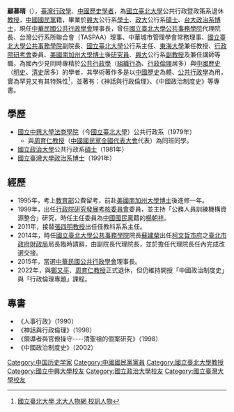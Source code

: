 {{BLPsources|time=2021-02-10T10:14:23+00:00}}
{{Infobox_officeholder
| name = 顧慕晴
| caption = 
| office = {{ROC}}[[公共行政|公共行政]][[學會|學會]]理事長
| term_start = 2015年
| term_end = 
| predecessor = [[陳志華|陳志華]]
| successor = 
| office1 = {{flagicon image<!-- 注释: |國立臺北大學校徽.svg -->}} [[國立臺北大學公共事務學院|國立臺北大學公共事務學院]]院長<br>代理
| term_start1 = 2014年12月25日
| term_end1 = 2015年7月31日
| predecessor1 = [[蘇建榮|蘇建榮]]
| successor1 = [[金家禾|金家禾]]
| office2 = {{flagicon image<!-- 注释: |國立臺北大學校徽.svg -->}} [[國立臺北大學|國立臺北大學]]第5任公共行政暨政策系主任
| term_start2 = 2011年8月1日
| term_end2 = 2014年7月31日
| predecessor2 = [[張四明|張四明]]
| successor2 = [[呂育誠|呂育誠]]
| office3 = {{USA}}[[南加州大學|南加州大學]][[博士|博士]]後[[研究員|研究員]]
| term_start3 = 1995年8月1日
| term_end3 = 1996年7月31日
| 國籍     = {{ROC}}
| 居住地 = 
| birth_date = 1957（64歲）
| birth_place = {{TW}}
| death_date =
| death_place =
| Native place = 
| spouse = 
| parents = 
| party = {{KMT}}
| profession = [[行政學|行政學]][[教授|教授]]、[[中國史|中國史]][[學者|學者]]
| religion =
| signature = 
| footnotes = 
| awards = 
| educate =
* [[國立中興大學|國立中興大學]][[行政學|公共行政系]]
* [[國立政治大學|國立政治大學]][[行政學|公共行政系]][[碩士|碩士]]
* [[國立臺灣大學|國立臺灣大學]][[政治系|政治系]][[博士|博士]]
| past = 
* [[國立中興大學|國立中興大學]][[行政學|公共行政系]]兼任講師<br /><span style="color: blue;">（1987年－1992年）</span>
* [[國立中興大學|國立中興大學]][[行政學|公共行政系]]副教授<br /><span style="color: blue;">（1992年－1999年）</span>
* [[美國|美國]][[南加州大學|南加州大學]][[行政學|公共行政]][[學院|學院]]博士後研究員<br /><span style="color: blue;">（1995年－1996年）</span>
* [[行政院|行政院]][[研究發展考核委員會|研究發展考核委員會]]委員<br /><span style="color: blue;">（1999年－1999年）</span>
* [[國立中興大學|國立中興大學]][[行政學|公共行政系]]教授<br /><span style="color: blue;">（1999年－2000年）</span>
* [[國立臺北大學|國立臺北大學]]公共行政暨政策系教授<br /><span style="color: blue;">（2000年－迄今）</span>
* [[國立臺北大學|國立臺北大學]]公共行政暨政策系主任<br /><span style="color: blue;">（2011年－2014年）</span>
* [[國立臺北大學公共事務學院|國立臺北大學公共事務學院]]副院長<br /><span style="color: blue;">（2014年－2015年）</span>
* [[國立臺北大學公共事務學院|國立臺北大學公共事務學院]]代理院長<br /><span style="color: blue;">（2014年－2015年）</span>
* [[東海大學_(台灣)|東海大學]]公共事務碩士在職專班兼任教授
* [[社團法人|社團法人]][[台灣|台灣]][[公共行政|公共行政]]與公共事務系所聯合會理事
* [[社團法人|社團法人]][[中華|中華]][[城市|城市]][[管理|管理]][[學會|學會]]常務理事
* [[社團法人|社團法人]][[中華民國|中華民國]][[公共行政|公共行政]][[學會|學會]]理事長
| work = 
* 《人事行政》
* 《神話與行政倫理》
* 《領導者與官僚操守----清聖祖的個案研究》
* 《中國政治制度史》
}}

'''顧慕晴'''（{{bd|1957年}}），[[臺灣|臺灣]][[行政學|行政學]]、[[中國歷史|中國歷史]][[學者|學者]]，為[[國立臺北大學|國立臺北大學]]公共行政暨政策系退休[[教授|教授]]，[[中國國民黨|中國國民黨]]籍，畢業於[[興大|興大]]公行系[[學士|學士]]、[[政大|政大]]公行系[[碩士|碩士]]、[[台大|台大]][[政治系|政治系]][[博士|博士]]，現任[[中華民國|中華民國]][[公共行政|公共行政]][[學會|學會]]理事長，曾任[[國立臺北大學公共事務學院|國立臺北大學公共事務學院]]代理院長、台灣公行系所聯合會（TASPAA）理事、中華城市管理學會常務理事、[[國立臺北大學公共事務學院|國立臺北大學公共事務學院]]副院長、[[國立臺北大學|國立臺北大學]]公行系主任、[[東海大學_(台灣)|東海大學]]兼任教授、[[行政院|行政院]][[研考會|研考會]]委員、[[美國|美國]][[南加州大學|南加州大學]][[博士|博士]]後[[研究員|研究員]]、[[興大|興大]]公行系[[副教授|副教授]]及兼任講師等職，為國內少見同時專精於[[公共行政學|公共行政學]]（[[組織行為|組織行為]]、[[行政|行政]][[倫理|倫理]]居多）與[[中國歷史|中國歷史]]（[[明史|明史]]、[[清史|清史]]居多）的學者，其學術著作多是以[[中國歷史|中國歷史]]為體、[[公共行政學|公共行政學]]為用，實為罕見又有其特殊性<ref>[https://www.ntpu.edu.tw/admin/a3/people2_more.php?id=79 國立臺北大學 北大人物網 校訊人物]</ref>，並著有：《神話與行政倫理》、《中國政治制度史》等專書。

== 學歷 ==
* [[國立中興大學法商學院|國立中興大學法商學院]]（今[[國立臺北大學|國立臺北大學]]）公共行政系（1979年）
** 與[[周育仁|周育仁]][[教授|教授]]（[[中國國民黨全國代表大會|中國國民黨全國代表大會]]代表）為同班同學。
* [[國立政治大學|國立政治大學]]公共行政系[[碩士|碩士]]（1981年）
* [[國立臺灣大學|國立臺灣大學]][[政治系|政治系]][[博士|博士]]（1991年）

== 經歷 ==
* 1995年，考上[[中華民國教育部|教育部]]公費留考，前赴[[美國|美國]][[南加州大學|南加州大學]][[博士|博士]]後進修一年。
* 1999年，出任[[行政院|行政院]][[研究發展考核委員會|研究發展考核委員會]]委員，並主持「公務人員訓練機構資源整合」研究，時任主任委員為[[中國國民黨|中國國民黨]]籍的[[楊朝祥|楊朝祥]]。
* 2011年，接替[[張四明|張四明]][[教授|教授]]出任任教科系系主任。
* 2014年，時任[[國立臺北大學公共事務學院|國立臺北大學公共事務學院]]院長[[蘇建榮|蘇建榮]]出任[[柯文哲市府|柯文哲市府]]之[[臺北市政府財政局|臺北市政府財政局]]局長臨時請辭，由副院長代理院長，並於擔任代理院長任內完成改選交接。
* 2015年，當選[[中華民國|中華民國]][[公共行政|公共行政]][[學會|學會]]理事長。
* 2022年，與[[鄭又平|鄭又平]]、[[周育仁|周育仁]][[教授|教授]]正式退休，但仍維持開授「中國政治制度史」與「行政倫理專題」課程。

== 專書 ==
*《人事行政》（1990）
*《神話與行政倫理》（1998）
*《領導者與官僚操守----清聖祖的個案研究》（1998）
*《中國政治制度史》（2002）
[[Category:中国历史学家|Category:中国历史学家]]
[[Category:中國國民黨黨員|Category:中國國民黨黨員]]
[[Category:國立臺北大學教授|Category:國立臺北大學教授]]
[[Category:國立中興大學校友|Category:國立中興大學校友]]
[[Category:國立政治大學校友|Category:國立政治大學校友]]
[[Category:國立臺灣大學校友|Category:國立臺灣大學校友]]